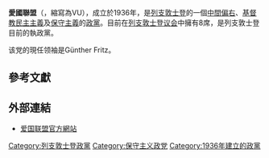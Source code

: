 {{Infobox political party
|country         = 列支敦斯登
|name            = 愛國聯盟
|native_name     = Vaterländische Union
|logo            = Vaterländische Union Logo.svg
|logo_size       = 150px
|leader          = {{link-de|金特·弗里茨|Günther Fritz}}
|foundation      = 1936年
|colorcode       = {{Party meta/color/Patriotic Union (Liechtenstein)}}
|abbreviation    = VU
|headquarters    = {{LIE}}[[瓦都茲|瓦都茲]]<br>Fürst-Franz-Josef-Strasse 13<br>FL-9490 
|ideology        = [[自由保守主義|自由保守主義]]<ref name=AFP>{{cite news|url=https://www.thelocal.ch/20130203/centre-right-liechtenstein-party-gains-power|agency=[[Agence_France-Presse|Agence France-Presse]]|date=2013-02-03|work=[[The_Local|The Local]]|title=Liechtenstein voters elect new government|accessdate=2020-01-12|archive-date=2019-09-30|archive-url=https://web.archive.org/web/20190930135422/https://www.thelocal.ch/20130203/centre-right-liechtenstein-party-gains-power|dead-url=no}}</ref><br>[[基督教民主主義|基督教民主主義]]<ref name=Politico>{{cite news|last=Stefanini|first=Sara|title=Liechtenstein’s Populists Gain Ground|url=http://www.politico.eu/article/liechtensteins-populists-gain-ground/|date=2017-02-05|work=[[Politico|Politico]]|accessdate=2017-02-05|archive-date=2017-02-06|archive-url=https://web.archive.org/web/20170206133928/http://www.politico.eu/article/liechtensteins-populists-gain-ground/|dead-url=no}}</ref><br>[[經濟自由主義|經濟自由主義]]<ref name=Politico/>
|newspaper       = ''《{{le|祖國列支敦斯登|Liechtensteiner Vaterland}}》''<ref name= "National Archives">{{cite web|title=Vaterländische Union|url=http://www.e-archiv.li/koerperschaftDetail.aspx?backurl=auto&koerperID=3370|work=e-archiv.li|publisher=Liechtenstein National Archives|accessdate=2014-02-22|language=de|archive-url=https://web.archive.org/web/20160404014121/http://www.e-archiv.li/koerperschaftDetail.aspx?koerperID=3370&backurl=auto|archive-date=2016-04-04|dead-url=yes}}</ref>
|position        = {{nowrap|[[中間|中間]]<ref>{{cite news|url=https://www.usnews.com/news/world/articles/2013/02/03/independents-upset-liechtensteins-3-party-system|title=Independents upset Liechtenstein's 3-party system|date=2013-02-03|agency=[[Associated_Press|Associated Press]]|work=[[U.S._News_&_World_Report|U.S. News & World Report]]|accessdate=2020-01-12|archive-date=2019-03-30|archive-url=https://web.archive.org/web/20190330144056/https://www.usnews.com/news/world/articles/2013/02/03/independents-upset-liechtensteins-3-party-system|dead-url=no}}</ref>至[[中間偏右|中間偏右]]<ref>{{cite book|url=https://books.google.com/books?id=uRE1DQAAQBAJ&pg=PT509|title=A Guide to Countries of the World|edition=4th|isbn=978-0-19-106079-3|publisher=Oxford University Press|last1=Riches|first1=Christopher|last2=Stalker|first2=Peter}}</ref>}}
|predecessor     = {{le|基督教社會人民黨 (列支敦斯登)|Christian-Social People's Party (Liechtenstein)|基督教社會人民黨}}<br>{{le|列支敦斯登國土服務|Liechtenstein Homeland Service}}
|international   = 
|european        = [[歐洲民主黨|歐洲民主黨]]
|colours         = 紅色
|youth_wing      = Jugendunion
|seats1_title    = [[列支敦斯登議會|議會]]
|seats1          = {{Composition bar|8|25|hex={{Party meta/color/Patriotic Union (Liechtenstein)}}}}
|website         = {{url|http://www.vu-online.li}}
}}
'''愛國聯盟'''（{{lang-de|Vaterländische Union}}，縮寫為VU），成立於1936年，是[[列支敦士登|列支敦士登]]的一個[[中間偏右|中間偏右]]、[[基督教民主主義|基督教民主主義]]及[[保守主義|保守主義]]的[[政黨|政黨]]。目前在[[列支敦士登议会|列支敦士登议会]]中擁有8席，是列支敦士登目前的執政黨。

该党的現任领袖是Günther Fritz。

== 參考文獻 ==
{{reflist}}

==外部連結==
*[https://web.archive.org/web/20190707072422/https://www.vu-online.li/ 爱国联盟官方網站]
{{列支敦士登政党}}
[[Category:列支敦士登政黨|Category:列支敦士登政黨]]
[[Category:保守主义政党|Category:保守主义政党]]
[[Category:1936年建立的政黨|Category:1936年建立的政黨]]